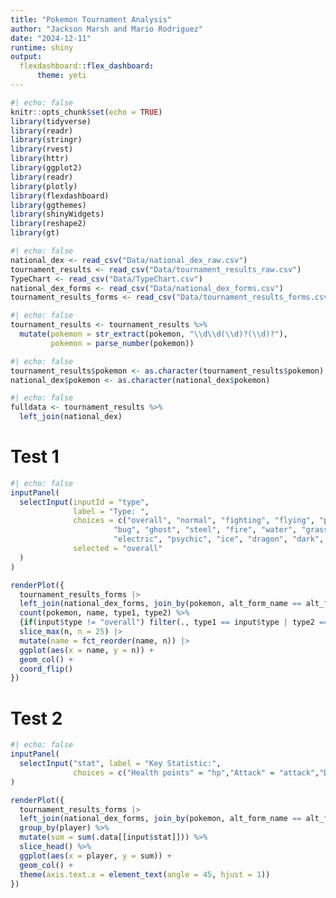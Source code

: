 ```yaml
---
title: "Pokemon Tournament Analysis"
author: "Jackson Marsh and Mario Rodriguez"
date: "2024-12-11"
runtime: shiny
output: 
  flexdashboard::flex_dashboard:
      theme: yeti
---
```


```r
#| echo: false
knitr::opts_chunk$set(echo = TRUE)
library(tidyverse)
library(readr)
library(stringr)
library(rvest)
library(httr)
library(ggplot2)
library(readr)
library(plotly)
library(flexdashboard)
library(ggthemes)
library(shinyWidgets)
library(reshape2)
library(gt)
```

```r
#| echo: false
national_dex <- read_csv("Data/national_dex_raw.csv")
tournament_results <- read_csv("Data/tournament_results_raw.csv")
TypeChart <- read_csv("Data/TypeChart.csv")
national_dex_forms <- read_csv("Data/national_dex_forms.csv")
tournament_results_forms <- read_csv("Data/tournament_results_forms.csv")
```


```r
#| echo: false
tournament_results <- tournament_results %>%
  mutate(pokemon = str_extract(pokemon, "\\d\\d(\\d)?(\\d)?"), 
         pokemon = parse_number(pokemon))
```

```r
#| echo: false
tournament_results$pokemon <- as.character(tournament_results$pokemon)
national_dex$pokemon <- as.character(national_dex$pokemon)
```


```r
#| echo: false
fulldata <- tournament_results %>%
  left_join(national_dex)
```

Test 1
==============

```r
#| echo: false
inputPanel(
  selectInput(inputId = "type", 
              label = "Type: ", 
              choices = c("overall", "normal", "fighting", "flying", "poison", "ground", "rock",
                       "bug", "ghost", "steel", "fire", "water", "grass",
                       "electric", "psychic", "ice", "dragon", "dark", "fairy"),
              selected = "overall"
  )
)

renderPlot({
  tournament_results_forms |> 
  left_join(national_dex_forms, join_by(pokemon, alt_form_name == alt_form)) |>
  count(pokemon, name, type1, type2) %>%
  {if(input$type != "overall") filter(., type1 == input$type | type2 == input$type) else .} |>  
  slice_max(n, n = 25) |> 
  mutate(name = fct_reorder(name, n)) |> 
  ggplot(aes(x = name, y = n)) + 
  geom_col() +
  coord_flip()
})

```

Test 2
======================

```r
#| echo: false
inputPanel(
  selectInput("stat", label = "Key Statistic:",
              choices = c("Health points" = "hp","Attack" = "attack","Defense" = "defense", "Special Attack" = "sp_atk","Special Defense" = "sp_def","Speed" = "speed"))
)

renderPlot({   
  tournament_results_forms |> 
  left_join(national_dex_forms, join_by(pokemon, alt_form_name == alt_form)) %>% 
  group_by(player) %>%
  mutate(sum = sum(.data[[input$stat]])) %>%
  slice_head() %>%
  ggplot(aes(x = player, y = sum)) + 
  geom_col() + 
  theme(axis.text.x = element_text(angle = 45, hjust = 1))
})
```


